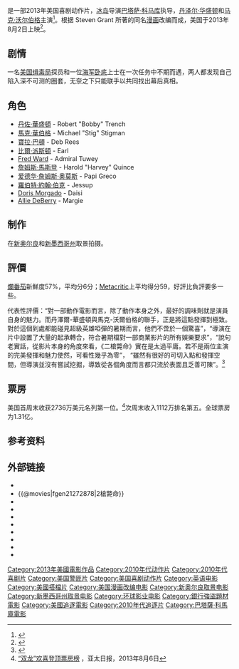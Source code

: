 {{noteTA
|T=zh-hans:双龙出手;zh-hant:雙龍出手;zh-hk:孖Gun雙雄;zh-mo:孖Gun雙雄;zh-tw:2槍斃命;
|G1=Show
}}
{{Infobox film
| name = -{zh:双龙出手;zh-hans:双龙出手;zh-hant:雙龍出手;zh-hk:孖Gun雙雄;zh-mo:孖Gun雙雄;zh-tw:2槍斃命;}-
| original_name  = {{lang|en|''2 Guns''}}
| image = Two guns poster.jpg
| image_size = 
| alt = 
| caption = 台湾电影海报
| director = [[巴塔薩·科馬庫|巴塔薩·科馬庫]]
| producer = [[Marc_E._Platt|Marc Platt]]<br />Norton Herrick<br />Randall Emmett<br />George Furla<br />[[Ross_Richie|Ross Richie]]<br />[[Andrew_Cosby|Andrew Cosby]]
| screenplay = [[Blake_Masters|Blake Masters]]
| based_on = {{based on|''2 Guns''|[[Steven_Grant|Steven Grant]]}}
| starring = [[丹佐·華盛頓|丹佐·華盛頓]]<br />[[馬克·華伯格|馬克·華伯格]]<br />[[寶拉·巴頓|寶拉·巴頓]]<br />[[詹姆斯·馬斯登|詹姆斯·馬斯登]]<br />[[比爾·派斯頓|比爾·派斯頓]]<br />[[爱德华·詹姆斯·奥莫斯|爱德华·詹姆斯·奥莫斯]]<br />[[Fred_Ward|Fred Ward]]
| music = Clinton Shorter
| cinematography = [[Oliver_Wood_(cinematographer)|Oliver Wood]]
| editing = [[Michael_Tronick|Michael Tronick]]
| studio = Emmett/Furla Films<br />Marc Platt Productions<br />[[Boom!_Studios|Boom! Studios]]
| distributor = [[環球影業|環球影業]] {{small|(美国)}}<br />[[Entertainment_One|Entertainment One]] {{small|(加拿大)}}<br />[[Foresight_Unlimited|Foresight Unlimited]] {{small|(国际)}}<ref>{{Cite web |url=http://variety.com/2012/film/news/2-guns-fires-sales-1118050144/ |title=存档副本 |accessdate=2013-08-05 |archive-date=2016-03-03 |archive-url=https://web.archive.org/web/20160303214427/http://variety.com/2012/film/news/2-guns-fires-sales-1118050144/ |dead-url=no }}</ref>
| released = {{flagicon|US}}2013年8月2日<br>{{flagicon|HKG}}{{flagicon|MAC}}2013年9月12日<br>{{flagicon|TWN}}2013年9月18日<br>{{flagicon|SIN}}2013年9月19日
| runtime = 109 分钟<!--Theatrical runtime: 108:42--><ref>{{cite web|title=''2 GUNS'' (15)|url=http://www.bbfc.co.uk/releases/2-guns-2013-2|work=[[British_Board_of_Film_Classification|British Board of Film Classification]]|date=2013-07-15|accessdate=2013-07-15|deadurl=yes|archiveurl=https://web.archive.org/web/20132004534800/http://www.bbfc.co.uk/releases/2-guns-2013-2|archivedate=2018-05-26}}</ref>
| country = {{USA}}
| language = [[英语|英语]]
| budget = $6100万美元<ref name="boxofficemojo.com">{{Cite web |url=http://www.boxofficemojo.com/movies/?id=2guns.htm |title=存档副本 |accessdate=2013-08-05 |archive-date=2016-06-06 |archive-url=https://web.archive.org/web/20160606142607/http://www.boxofficemojo.com/movies/?id=2guns.htm |dead-url=no }}</ref>
| gross = $1.31億美元<ref name="boxofficemojo.com"/>
| cn_name  = 双龙出手
| hk_name  = 孖Gun雙雄
| tw_name  = 2槍斃命
| sg_name  = 双龙出手<ref>{{Cite web |url=http://fgcineplex.com.sg/detail.aspx?id=200 |title=存档副本 |access-date=2017-09-03 |archive-url=https://web.archive.org/web/20170903072849/http://fgcineplex.com.sg/detail.aspx?id=200 |archive-date=2017-09-03 |dead-url=yes }}</ref>
}}
{{作品名稱|name=''2 Guns''|hk=孖Gun雙雄|tw=2槍斃命|cn=双龙出手}}是一部2013年美国喜剧动作片，[[冰岛|冰岛]]导演[[巴塔萨·科马库|巴塔萨·科马库]]执导，[[丹泽尔·华盛顿|丹泽尔·华盛顿]]和[[马克·沃尔伯格|马克·沃尔伯格]]主演<ref name ="notes">{{cite web| url = http://www.2guns.net/pdf/2GUNScastCrew.pdf| title = Production notes| publisher = [[Universal_Studios|Universal Studios]]| accessdate = August 3, 2013| archive-date = 2013-08-09| archive-url = https://web.archive.org/web/20130809071134/http://www.2guns.net/pdf/2GUNScastCrew.pdf| dead-url = yes}}</ref>。根据 Steven Grant 所著的同名[[漫画|漫画]]改编而成，美国于2013年8月2日上映<ref name="ComicBook, Kick-Ass 2, 2 Guns Get New Release Dates; R.I.P.D. Holds Firm in 3D">{{cite web | url=http://comicbook.com/blog/2013/02/28/kick-ass-2-2-guns-get-new-release-dates-r-i-p-d-holds-firm-in-3d/ | title=ComicBook, Kick-Ass 2, 2 Guns Get New Release Dates; R.I.P.D. Holds Firm in 3D | accessdate=March 26, 2013 | archive-date=2013-03-03 | archive-url=https://web.archive.org/web/20130303024150/http://comicbook.com/blog/2013/02/28/kick-ass-2-2-guns-get-new-release-dates-r-i-p-d-holds-firm-in-3d/ | dead-url=yes }}</ref>。

==剧情==
一名[[美国缉毒局|美国缉毒局]]探员和一位[[美国海军|海军]][[卧底|卧底]]上士在一次任务中不期而遇，两人都发现自己陷入深不可测的圈套，无奈之下只能联手以共同找出幕后真相。

==角色==
* [[丹佐·華盛頓|丹佐·華盛頓]] - Robert "Bobby" Trench
* [[馬克·華伯格|馬克·華伯格]] - Michael "Stig" Stigman
* [[寶拉·巴頓|寶拉·巴頓]] - Deb Rees
* [[比爾·派斯頓|比爾·派斯頓]] - Earl
* [[Fred_Ward|Fred Ward]] - Admiral Tuwey
* [[詹姆斯·馬斯登|詹姆斯·馬斯登]] - Harold "Harvey" Quince
* [[爱德华·詹姆斯·奥莫斯|爱德华·詹姆斯·奥莫斯]] - Papi Greco
* [[羅伯特·約翰·伯克|羅伯特·約翰·伯克]] - Jessup
* [[Doris_Morgado|Doris Morgado]] - Daisi
* [[Allie_DeBerry|Allie DeBerry]] - Margie

==制作==
在[[新奥尔良|新奥尔良]]和[[新墨西哥州|新墨西哥州]]取景拍摄。

==評價==
[[爛番茄|爛番茄]]新鮮度57%，平均分6分；[[Metacritic|Metacritic]]上平均得分59，好評比負評要多一些。

代表性評價：“對一部動作電影而言，除了動作本身之外，最好的調味劑就是演員自身的魅力。而丹澤爾-華盛頓與馬克-沃爾伯格的聯手，正是將這點發揮到極致。對於這個到處都能碰見超級英雄啞彈的暑期而言，他們不啻於一個驚喜”，“導演在片中設置了大量的起承轉合，符合暑期檔對一部商業影片的所有娛樂要求”，“說句老實話，從影片本身的角度來看，《二槍斃命》實在是太過平庸。若不是兩位主演的完美發揮和魅力使然，可看性幾乎為零”， “雖然有很好的可切入點和發揮空間，但導演並沒有嘗試挖掘，導致從各個角度而言都只流於表面且乏善可陳”。<ref>{{Cite web |url=http://ent.sina.com.cn/m/f/2013-08-05/ba3980171.shtml |title=新片《雙龍出手》《藍精靈2》《歐羅巴》 |accessdate=2013-08-06 |archive-date=2015-12-10 |archive-url=https://web.archive.org/web/20151210235458/http://ent.sina.com.cn/m/f/2013-08-05/ba3980171.shtml |dead-url=no }}</ref>

== 票房 ==
美国首周末收获2736万美元名列第一位。<ref>[http://www.apdnews.com/news/31087.html “双龙”欢喜登顶票房榜] {{Wayback|url=http://www.apdnews.com/news/31087.html |date=20130813164247 }}，亚太日报，2013年8月6日</ref>次周末收入1112万排名第五。全球票房为1.31亿。

{{start box}}
{{succession prize box|《[[金鋼狼：武士之戰|金鋼狼：武士之戰]]》|《[[極樂世界_(電影)|極樂世界]]》|[[2013年美國週末票房冠軍|2013年美國週末票房冠軍]]|第31周}}
{{end box}}

==参考资料==
{{Reflist}}

==外部链接==
*{{Official website|http://www.2guns.net/}}
*{{@movies|fgen21272878|2槍斃命}}
*{{douban}}
*{{Mtime|164192|双龙出手}}
*{{Amg movie|567038}}
*{{rotten-tomatoes|2_guns}}
*{{mojo title|2guns}}
*{{Tcmdb title|895276}}
*{{metacritic film|2-guns}}
*{{imdb title|1272878}}

{{巴塔薩·科馬庫}}
{{DEFAULTSORT:2 Guns}}
[[Category:2013年美國電影作品|Category:2013年美國電影作品]]
[[Category:2010年代动作片|Category:2010年代动作片]]
[[Category:2010年代喜剧片|Category:2010年代喜剧片]]
[[Category:美国警匪片|Category:美国警匪片]]
[[Category:美国喜剧动作片|Category:美国喜剧动作片]]
[[Category:英语电影|Category:英语电影]]
[[Category:美國搭檔片|Category:美國搭檔片]]
[[Category:美国漫画改编电影|Category:美国漫画改编电影]]
[[Category:新奥尔良取景电影|Category:新奥尔良取景电影]]
[[Category:新墨西哥州取景电影|Category:新墨西哥州取景电影]]
[[Category:环球影业电影|Category:环球影业电影]]
[[Category:銀行強盜題材電影|Category:銀行強盜題材電影]]
[[Category:美國追逐電影|Category:美國追逐電影]]
[[Category:2010年代追逐片|Category:2010年代追逐片]]
[[Category:巴塔薩·科馬庫電影|Category:巴塔薩·科馬庫電影]]